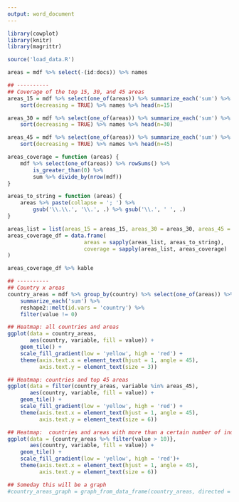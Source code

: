 ```yaml
---
output: word_document
---
```

```r
library(cowplot)
library(knitr)
library(magrittr)

source('load_data.R')

areas = mdf %>% select(-(id:docs)) %>% names

## ----------
## Coverage of the top 15, 30, and 45 areas
areas_15 = mdf %>% select(one_of(areas)) %>% summarize_each('sum') %>% 
	sort(decreasing = TRUE) %>% names %>% head(n=15)

areas_30 = mdf %>% select(one_of(areas)) %>% summarize_each('sum') %>%
	sort(decreasing = TRUE) %>% names %>% head(n=30)

areas_45 = mdf %>% select(one_of(areas)) %>% summarize_each('sum') %>%
	sort(decreasing = TRUE) %>% names %>% head(n=45)

areas_coverage = function (areas) {
	mdf %>% select(one_of(areas)) %>% rowSums() %>% 
		is_greater_than(0) %>%
		sum %>% divide_by(nrow(mdf))
}

areas_to_string = function (areas) {
	areas %>% paste(collapse = '; ') %>% 
		gsub('\\.\\.', '\\.', .) %>% gsub('\\.', ' ', .)
}

areas_list = list(areas_15 = areas_15, areas_30 = areas_30, areas_45 = areas_45)
areas_coverage_df = data.frame(
						areas = sapply(areas_list, areas_to_string),
						coverage = sapply(areas_list, areas_coverage)
)

areas_coverage_df %>% kable

## ----------
## Country x areas
country_areas = mdf %>% group_by(country) %>% select(one_of(areas)) %>% 
	summarize_each('sum') %>% 
	reshape2::melt(id.vars = 'country') %>% 
	filter(value != 0)

## Heatmap: all countries and areas
ggplot(data = country_areas, 
	   aes(country, variable, fill = value)) + 
	geom_tile() + 
	scale_fill_gradient(low = 'yellow', high = 'red') +
	theme(axis.text.x = element_text(hjust = 1, angle = 45), 
		  axis.text.y = element_text(size = 3))

## Heatmap: countries and top 45 areas
ggplot(data = filter(country_areas, variable %in% areas_45), 
	   aes(country, variable, fill = value)) +
	geom_tile() +
	scale_fill_gradient(low = 'yellow', high = 'red') +
	theme(axis.text.x = element_text(hjust = 1, angle = 45), 
		  axis.text.y = element_text(size = 6))

## Heatmap:  countries and areas with more than a certain number of individuals
ggplot(data = {country_areas %>% filter(value > 10)}, 
	   aes(country, variable, fill = value)) +
	geom_tile() + 
	scale_fill_gradient(low = 'yellow', high = 'red')+
	theme(axis.text.x = element_text(hjust = 1, angle = 45), 
		  axis.text.y = element_text(size = 6))

## Someday this will be a graph
#country_areas_graph = graph_from_data_frame(country_areas, directed = FALSE)
```